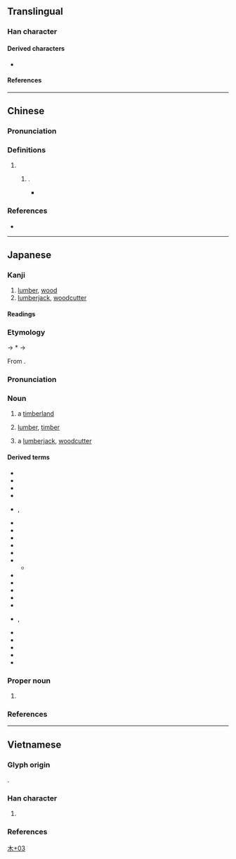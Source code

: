 {{character info}}
==Translingual==

===Han character===
{{Han char|rn=75|rad=木|as=03|sn=7|four=42970|canj=DU|ids=⿰木山}}

====Derived characters====
* {{l|mul|𡷻}}

====References====
{{Han ref|kx=0513.011|dkj=14488|dj=0898.100|hdz=80019.120|uh=6763}}

----

==Chinese==
{{zh-forms}}

===Pronunciation===
{{zh-pron
|m=shān
|cat=
}}

===Definitions===
{{zh-hanzi}}

# {{uncertain|zh}}
## {{n-g|A variant form of {{zh-l|櫋}}}}.
##* {{zh-x|瓦 屋 則 用 磚 裹 杣{shān} 簷，草 屋 則 用 泥 圬 上下，既 防 延 燒，且 易 救護。||CL|ref={{lw|zh|王禎 (元朝)|王禎}} (''[[w:Wang Zhen (inventor)|Wang Zhen]]'') {{lw|zh|pref=《|王禎農書|suf=·}}{{lw|zh|s:王禎農書/卷二十二#△法製長生屋|卷二十二|suf=》}}}}

===References===
* {{R:zh:CNS|e|4f66}}

----

==Japanese==

===Kanji===
{{ja-kanji|grade=|rs=木03}}

# [[lumber]], [[wood]]
# [[lumberjack]], [[woodcutter]]

====Readings====
{{ja-readings
|kun=そま-
}}

===Etymology===
{{wp|lang=ja}}
{{ja-kanjitab|そま|yomi=k}}
{{IPAfont|⟨so<sub>1</sub>ma⟩}} → *{{IPAchar|/sʷoma/}} → {{IPAchar|/soma/}}

From {{inh|ja|ojp|sort=そま|-}}.

{{rfe|ja}}

===Pronunciation===
{{ja-pron|y=k|そま|acc=0|acc2=1|acc_ref=DJR|acc2_ref=DJR}}

===Noun===
{{ja-noun|そま}}

# a [[timberland]]
#: {{syn|ja|杣山|tr=somayama}}
# [[lumber]], [[timber]]
#: {{syn|ja|杣木|tr=somagi}}
# a [[lumberjack]], [[woodcutter]]
#: {{syn|ja|杣人|tr=somabito}}

====Derived terms====
{{der-top3}}
* {{ja-r|杣板|そまいた}}
* {{ja-r|杣%入り|そま%いり}}
* {{ja-r|杣%入れ|そま%いれ}}
* {{ja-r|杣角|そまかく}}
* {{ja-r|杣方|そまかた|rom=-}}, {{ja-r|杣形|そまかた}}
* {{ja-r|杣川|そまがわ}}
* {{ja-r|杣%木|そま%ぎ}}
* {{ja-r|杣下し|そまくだし}}
* {{ja-r|杣%小屋|そま%ごや}}
* {{ja-r|杣%田|^そま%た}}
* {{ja-r|杣%田|^そま%だ}}
** {{ja-r|杣%田%細%工|^そま%だ%-ざい%く}}
* {{ja-r|杣%出し|そま%だし}}
* {{ja-r|杣%立つ|そま%たつ}}
* {{ja-r|杣作り|そまつくり}}
* {{ja-r|杣%取り|そま%どり}}
* {{ja-r|杣判|そまはん}}
* {{ja-r|杣人|そまびと}}, {{ja-r|杣人|そまうど}}
* {{ja-r|杣%夫|そま%ふ}}
* {{ja-r|杣道|そまみち}}
* {{ja-r|杣山|そまやま}}
* {{ja-r|蓬が杣|よもぎ が そま}}
* {{ja-r|我が立つ杣|わが たつ そま}}
{{der-bottom}}

===Proper noun===
{{ja-pos|proper|そま}}

# {{surname|ja|sort=そま}}

===References===
<references/>

[[Category:Japanese-only CJKV Characters|木+03]]

----

==Vietnamese==

===Glyph origin===
{{Han compound|木#Vietnamese|山#Vietnamese|c1=s|c2=p|t1=wood; tree|tr2={{vi-l|sơn}}|ls=psc}}.

===Han character===
{{vi-readings|rs=木03
|nom=sơn-gdhn
}}

# {{Nom form of|sơn|{{vern|Toxicodendron succedaneum}}}}

===References===
<references/>